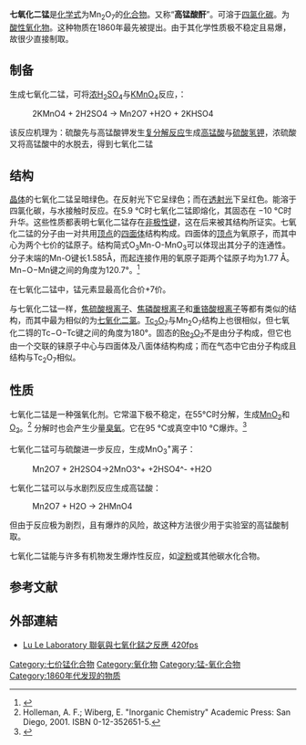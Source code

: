 {{Chembox
|   Name = 七氧化二锰
|   ImageFile = Mn2O7.svg
<!-- | ImageSize = 200px -->
|   ImageName = 七氧化二锰
|   ImageFile1 = Manganese-heptoxide-3D-balls.png
<!-- | ImageSize1 = 200px  -->
|   ImageName1 = 七氧化二锰的球棒模型
| ImageFile2 = Manganese heptoxide.jpg
|   ImageName2 = 培养皿中的七氧化二锰
|   IUPACName = 氧化锰(VII)<br />Manganese heptoxide

|   Other Names = 七氧化二锰、高錳酸酐
|Section1={{Chembox Identifiers
| SMILES = O=[Mn](=O)(=O)O[Mn](=O)(=O)=O
| CASNo_Ref = {{cascite|correct|CAS}}
| CASNo = 12057-92-0
| RTECS =
| PubChem = 13879826
| EINECS = 235-025-8 
 }}
|Section2 = {{Chembox Properties
|   Formula = Mn<sub>2</sub>O<sub>7</sub>
|   MolarMass = 221.87
|   Appearance = 墨绿色油状液体
|   Density = 2.79 g/mL
|   Solubility = 分解
|   MeltingPt = 5.9 °C
|   BoilingPt = −10 °C时升华<br />加热时爆炸
  }}
| Section3 = {{Chembox Structure
|   Coordination = 两个Mn原子为四面体
|   CrystalStruct = 单斜
  }}
| Section7 = {{Chembox Hazards
|   ExternalMSDS =
|   MainHazards = 爆炸性、强氧化性
|   RPhrases = 
|   SPhrases = 
  }}
| Section8 = {{Chembox Related
|   OtherCpds = [[七氧化二铼|Re<sub>2</sub>O<sub>7</sub>]]、[[高锰酸钾|KMnO<sub>4</sub>]]、[[七氧化二锝|Tc<sub>2</sub>O<sub>7</sub>]]
  }}
}}
{{NoteTA
|1=zh-hans:高锰酸;zh-hant:過錳酸}}
'''七氧化二锰'''是[[化学式|化学式]]为Mn<sub>2</sub>O<sub>7</sub>的[[化合物|化合物]]。又称“'''高锰酸酐'''”。可溶于[[四氯化碳|四氯化碳]]。为[[酸性氧化物|酸性氧化物]]。这种物质在1860年最先被提出。由于其化学性质极不稳定且易爆，故很少直接制取。

== 制备 ==
生成七氧化二锰，可将[[浓硫酸|浓H<sub>2</sub>SO<sub>4</sub>]]与[[高锰酸钾|KMnO<sub>4</sub>]]反应，：
:<chem>2KMnO4 + 2H2SO4 -> Mn2O7 +H2O + 2KHSO4 </chem>

该反应机理为：硫酸先与高锰酸钾发生[[复分解反应|复分解反应]]生成[[高锰酸|高锰酸]]与[[硫酸氢钾|硫酸氢钾]]，浓硫酸又将高锰酸中的水脱去，得到七氧化二锰

== 结构 ==
[[晶体|晶体]]的七氧化二锰呈暗绿色。在反射光下它呈绿色；而在[[透射光|透射光]]下呈红色。能溶于四氯化碳，与水接触时反应。在5.9 °C时七氧化二锰即熔化，其固态在 −10 °C时升华。这些性质都表明七氧化二锰存在[[极性|非极性键]]，这在后来被其结构所证实。七氧化二锰的分子由一对共用[[頂點_(分子構型)|顶点]]的[[四面体|四面体]]结构构成。四面体的[[頂點_(分子構型)|顶点]]为氧原子，而其中心为两个七价的锰原子。结构简式O<sub>3</sub>Mn-O-MnO<sub>3</sub>可以体现出其分子的连通性。分子末端的Mn-O键长1.585Å，而起连接作用的氧原子距两个锰原子均为1.77 Å。Mn−O−Mn键之间的角度为120.7°。<ref>{{Cite journal|title=The Crystal Structure of Mn2O7|url=http://doi.wiley.com/10.1002/anie.198701391|last=Simon|first=Arndt|last2=Dronskowski|first2=Richard|date=1987-02|journal=Angewandte Chemie International Edition in English|issue=2|doi=10.1002/anie.198701391|volume=26|pages=139–140|language=en|issn=0570-0833|last3=Krebs|first3=Bernt|last4=Hettich|first4=Bernhard}}</ref>

在七氧化二锰中，锰元素显最高化合价+7价。

与七氧化二锰一样，[[焦硫酸盐|焦硫酸根离子]]、[[焦磷酸盐|焦磷酸根离子]]和[[重铬酸盐|重铬酸根离子]]等都有类似的结构，而其中最为相似的为[[七氧化二氯|七氧化二氯]]。[[七氧化二锝|Tc<sub>2</sub>O<sub>7</sub>]]与Mn<sub>2</sub>O<sub>7</sub>结构上也很相似，但七氧化二锝的Tc−O−Tc键之间的角度为180°。固态的[[七氧化二铼|Re<sub>2</sub>O<sub>7</sub>]]不是由分子构成，但它也由一个交联的铼原子中心与四面体及八面体结构构成；而在气态中它由分子构成且结构与Tc<sub>2</sub>O<sub>7</sub>相似。

== 性质 ==

七氧化二锰是一种强氧化剂。它常温下极不稳定，在55°C时分解，生成[[二氧化锰|MnO<sub>2</sub>]]和[[氧气|O<sub>2</sub>]]。<ref>Holleman, A. F.; Wiberg, E. "Inorganic Chemistry" Academic Press: San Diego, 2001. ISBN 0-12-352651-5.</ref> 分解时也会产生少量[[臭氧|臭氧]]。它在95 °C或真空中10 °C爆炸。<ref>{{cite book | last=Kemmitt | first=R.D.W. | last2=Peacock | first2=R.D. | title=The Chemistry of Manganese, Technetium and Rhenium: Pergamon Texts in Inorganic Chemistry | publisher=Elsevier Science | year=2016 | isbn=978-1-4831-3806-0 | url=https://books.google.com/books?id=79U_DQAAQBAJ&pg=PA805 | access-date=2021-11-08 | page=805 | archive-date=2022-04-23 | archive-url=https://web.archive.org/web/20220423112905/https://books.google.com/books?id=79U_DQAAQBAJ&pg=PA805 }}</ref>

七氧化二锰可与硫酸进一步反应，生成MnO<sub>3</sub><sup>+</sup>离子：
:<chem>Mn2O7 + 2H2SO4->2MnO3^+ +2HSO4^- +H2O </chem>

七氧化二锰可以与水剧烈反应生成高锰酸：
:<chem>Mn2O7 + H2O -> 2HMnO4</chem>

但由于反应极为剧烈，且有爆炸的风险，故这种方法很少用于实验室的高锰酸制取。

七氧化二锰能与许多有机物发生爆炸性反应，如[[淀粉|淀粉]]或其他碳水化合物。

== 参考文献 ==
<references/>
==外部連結==
* [http://www.youtube.com/watch?v=5UFTfwTxeEk Lu Le Laboratory 聯氨與七氧化錳之反應 420fps]{{Wayback|url=http://www.youtube.com/watch?v=5UFTfwTxeEk |date=20151126091040 }}

{{锰化合物}}
{{氧化物}}

[[Category:七价锰化合物|Category:七价锰化合物]]
[[Category:氧化物|Category:氧化物]]
[[Category:锰-氧化合物|Category:锰-氧化合物]]
[[Category:1860年代发现的物质|Category:1860年代发现的物质]]